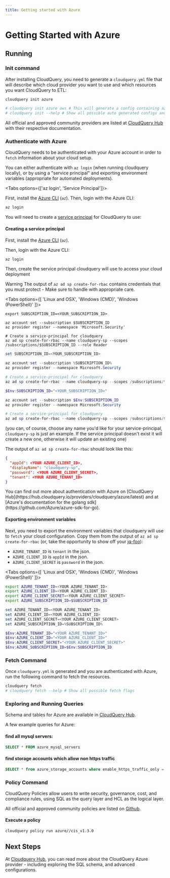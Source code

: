 ```yaml
---
title: Getting started with Azure
---
```





# Getting Started with Azure

<DownloadSection />

## Running

### Init command

After installing CloudQuery, you need to generate a `cloudquery.yml` file that will describe which cloud provider you want to use and which resources you want CloudQuery to ETL:

```bash
cloudquery init azure

# cloudquery init azure aws # This will generate a config containing azure and aws providers
# cloudquery init --help # Show all possible auto generated configs and flags
```

All official and approved community providers are listed at [CloudQuery Hub](https://hub.cloudquery.io) with their respective documentation.

<SpawnSection />

### Authenticate with Azure

CloudQuery needs to be authenticated with your Azure account in order to `fetch` information about your cloud setup.

You can either authenticate with `az login` (when running cloudquery locally), or by using a "service principal"
and exporting environment variables (appropriate for automated deployments).

<Tabs options={['az login', 'Service Principal']}>
<Tab>

First, install the [Azure CLI](https://docs.microsoft.com/en-us/cli/azure/install-azure-cli) (`az`).
Then, login with the Azure CLI:

```bash
az login
```

</Tab>

<Tab>

You will need to create a [service principal](https://docs.microsoft.com/en-us/azure/active-directory/develop/app-objects-and-service-principals)
for CloudQuery to use:

#### Creating a service principal

First, install the [Azure CLI](https://docs.microsoft.com/en-us/cli/azure/install-azure-cli) (`az`).

Then, login with the Azure CLI:

```bash
az login
```

Then, create the service principal cloudquery will use to access your cloud deployment

<Callout type="warning">

Warning
The output of `az ad sp create-for-rbac` contains credentials that you must protect - Make sure to handle
with appropriate care.

</Callout>

<Tabs options={[ 'Linux and OSX', 'Windows (CMD)', 'Windows (PowerShell)' ]}>

<Tab>

```
export SUBSCRIPTION_ID=<YOUR_SUBSCRIPTION_ID>

az account set --subscription $SUBSCRIPTION_ID
az provider register --namespace 'Microsoft.Security'

# Create a service-principal for cloudquery
az ad sp create-for-rbac --name cloudquery-sp --scopes /subscriptions/$SUBSCRIPTION_ID --role Reader
```

</Tab>

<Tab>

```powershell
set SUBSCRIPTION_ID=<YOUR_SUBSCRIPTION_ID>

az account set --subscription %SUBSCRIPTION_ID%
az provider register --namespace Microsoft.Security

# Create a service-principal for cloudquery
az ad sp create-for-rbac --name cloudquery-sp --scopes /subscriptions/%SUBSCRIPTION_ID% --role Reader
```

</Tab>

<Tab>

```powershell
$Env:SUBSCRIPTION_ID="<YOUR_SUBSCRIPTION_ID>"

az account set --subscription $Env:SUBSCRIPTION_ID
az provider register --namespace Microsoft.Security

# Create a service-principal for cloudquery
az ad sp create-for-rbac --name cloudquery-sp --scopes /subscriptions/$Env:SUBSCRIPTION_ID --role Reader
```

</Tab>

</Tabs>

(you can, of course, choose any name you'd like for your service-principal, `cloudquery-sp` is just an example.
If the service principal doesn't exist it will create a new one, otherwise it will update an existing one)

The output of `az ad sp create-for-rbac` should look like this:

```json
{
  "appId": <YOUR AZURE_CLIENT_ID>,
  "displayName": "cloudquery-sp",
  "password": <YOUR AZURE_CLIENT_SECRET>,
  "tenant": <YOUR AZURE_TENANT_ID>
}
```

<Callout type="info">
You can find out more about authentication with Azure on [CloudQuery Hub](https://hub.cloudquery.io/providers/cloudquery/azure/latest)
and at [Azure's documentation for the golang sdk](https://github.com/Azure/azure-sdk-for-go).
</Callout>

#### Exporting environment variables

Next, you need to export the environment variables that cloudquery will use to `fetch` your cloud configuration.
Copy them from the output of `az ad sp create-for-rbac` (or, take the opportunity to show off your [jq-foo](https://stedolan.github.io/jq/)):

- `AZURE_TENANT_ID` is `tenant` in the json.
- `AZURE_CLIENT_ID` is `appId` in the json.
- `AZURE_CLIENT_SECRET` is `password` in the json.

<Tabs options={[ 'Linux and OSX', 'Windows (CMD)', 'Windows (PowerShell)' ]}>

<Tab>

```bash
export AZURE_TENANT_ID=<YOUR AZURE_TENANT_ID>
export AZURE_CLIENT_ID=<YOUR AZURE_CLIENT_ID>
export AZURE_CLIENT_SECRET=<YOUR AZURE_CLIENT_SECRET>
export AZURE_SUBSCRIPTION_ID=$SUBSCRIPTION_ID
```

</Tab>

<Tab>

```powershell
set AZURE_TENANT_ID=<YOUR AZURE_TENANT_ID>
set AZURE_CLIENT_ID=<YOUR AZURE_CLIENT_ID>
set AZURE_CLIENT_SECRET=<YOUR AZURE_CLIENT_SECRET>
set AZURE_SUBSCRIPTION_ID=%SUBSCRIPTION_ID%
```

</Tab>

<Tab>

```powershell
$Env:AZURE_TENANT_ID="<YOUR AZURE_TENANT_ID>"
$Env:AZURE_CLIENT_ID="<YOUR AZURE_CLIENT_ID>"
$Env:AZURE_CLIENT_SECRET="<YOUR AZURE_CLIENT_SECRET>"
$Env:AZURE_SUBSCRIPTION_ID=$Env:SUBSCRIPTION_ID
```

</Tab>

</Tabs>

</Tab>
</Tabs>

### Fetch Command

Once `cloudquery.yml` is generated and you are authenticated with Azure, run the following command to fetch the resources.

```bash
cloudquery fetch
# cloudquery fetch --help # Show all possible fetch flags
```

### Exploring and Running Queries

<ExploreSection/>

Schema and tables for Azure are available in [CloudQuery Hub](https://hub.cloudquery.io/providers/cloudquery/azure/latest/schema).

A few example queries for Azure:

#### find all mysql servers:

```sql
SELECT * FROM azure_mysql_servers
```

#### find storage accounts which allow non https traffic

```sql
SELECT * from azure_storage_accounts where enable_https_traffic_only = false
```

### Policy Command

CloudQuery Policies allow users to write security, governance, cost, and compliance rules,
using SQL as the query layer and HCL as the logical layer.

All official and approved community policies are listed on [Github](https://github.com/cloudquery/cq-provider-azure/tree/main/policies).

#### Execute a policy

```bash
cloudquery policy run azure//cis_v1.3.0
```

## Next Steps

At [Cloudquery Hub](https://hub.cloudquery.io/providers/cloudquery/azure/latest), you can read more about the CloudQuery Azure provider - including exploring the SQL schema, and advanced configurations.
